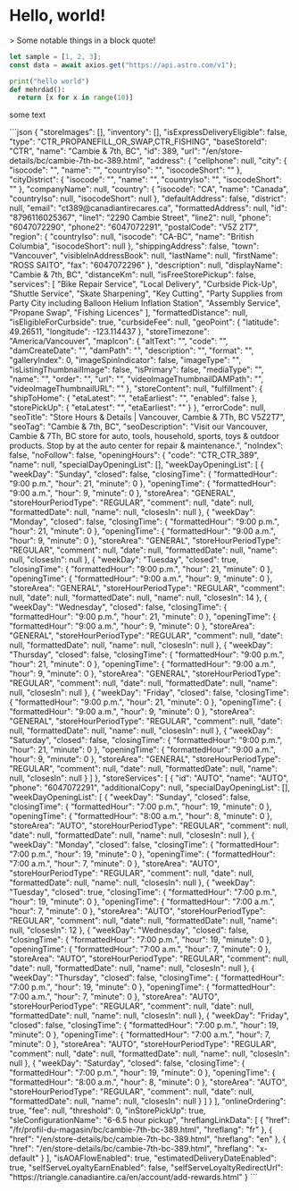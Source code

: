 # Hello, world!

<div className="font-serif">
  > Some notable things in a block quote!

```js
let sample = [1, 2, 3];
const data = await axios.get("https://api.astro.com/v1");
```

```python
print("hello world")
def mehrdad():
  return [x for x in range(10)]
```

some text

<div>
```json
{
  "storeImages": [],
  "inventory": [],
  "isExpressDeliveryEligible": false,
  "type": "CTR_PROPANEFILL_OR_SWAP,CTR_FISHING",
  "baseStoreId": "CTR",
  "name": "Cambie & 7th, BC",
  "id": 389,
  "url": "/en/store-details/bc/cambie-7th-bc-389.html",
  "address": {
    "cellphone": null,
    "city": {
      "isocode": "",
      "name": "",
      "countryIso": "",
      "isocodeShort": ""
    },
    "cityDistrict": {
      "isocode": "",
      "name": "",
      "countryIso": "",
      "isocodeShort": ""
    },
    "companyName": null,
    "country": {
      "isocode": "CA",
      "name": "Canada",
      "countryIso": null,
      "isocodeShort": null
    },
    "defaultAddress": false,
    "district": null,
    "email": "ct389@canadiantirecares.ca",
    "formattedAddress": null,
    "id": "8796116025367",
    "line1": "2290 Cambie Street",
    "line2": null,
    "phone": "6047072290",
    "phone2": "6047072291",
    "postalCode": "V5Z 2T7",
    "region": {
      "countryIso": null,
      "isocode": "CA-BC",
      "name": "British Columbia",
      "isocodeShort": null
    },
    "shippingAddress": false,
    "town": "Vancouver",
    "visibleInAddressBook": null,
    "lastName": null,
    "firstName": "ROSS SAITO",
    "fax": "6047072296"
  },
  "description": null,
  "displayName": "Cambie & 7th, BC",
  "distanceKm": null,
  "isFreeStorePickup": false,
  "services": [
    "Bike Repair Service",
    "Local Delivery",
    "Curbside Pick-Up",
    "Shuttle Service",
    "Skate Sharpening",
    "Key Cutting",
    "Party Supplies from Party City including Balloon Helium Inflation Station",
    "Assembly Service",
    "Propane Swap",
    "Fishing Licences"
  ],
  "formattedDistance": null,
  "isEligibleForCurbside": true,
  "curbsideFee": null,
  "geoPoint": {
    "latitude": 49.26511,
    "longitude": -123.114437
  },
  "storeTimezone": "America/Vancouver",
  "mapIcon": {
    "altText": "",
    "code": "",
    "damCreateDate": "",
    "damPath": "",
    "description": "",
    "format": "",
    "galleryIndex": 0,
    "imageSpinIndicator": false,
    "imageType": "",
    "isListingThumbnailImage": false,
    "isPrimary": false,
    "mediaType": "",
    "name": "",
    "order": "",
    "url": "",
    "videoImageThumbnailDAMPath": "",
    "videoImageThumbnailURL": ""
  },
  "storeContent": null,
  "fulfillment": {
    "shipToHome": {
      "etaLatest": "",
      "etaEarliest": "",
      "enabled": false
    },
    "storePickUp": {
      "etaLatest": "",
      "etaEarliest": ""
    }
  },
  "errorCode": null,
  "seoTitle": "Store Hours & Details | Vancouver, Cambie & 7Th, BC V5Z2T7",
  "seoTag": "Cambie & 7th, BC",
  "seoDescription": "Visit our Vancouver, Cambie & 7Th, BC store for auto, tools, household, sports, toys & outdoor products. Stop by at the auto center for repair & maintenance.",
  "noIndex": false,
  "noFollow": false,
  "openingHours": {
    "code": "CTR_CTR_389",
    "name": null,
    "specialDayOpeningList": [],
    "weekDayOpeningList": [
      {
        "weekDay": "Sunday",
        "closed": false,
        "closingTime": {
          "formattedHour": "9:00 p.m.",
          "hour": 21,
          "minute": 0
        },
        "openingTime": {
          "formattedHour": "9:00 a.m.",
          "hour": 9,
          "minute": 0
        },
        "storeArea": "GENERAL",
        "storeHourPeriodType": "REGULAR",
        "comment": null,
        "date": null,
        "formattedDate": null,
        "name": null,
        "closesIn": null
      },
      {
        "weekDay": "Monday",
        "closed": false,
        "closingTime": {
          "formattedHour": "9:00 p.m.",
          "hour": 21,
          "minute": 0
        },
        "openingTime": {
          "formattedHour": "9:00 a.m.",
          "hour": 9,
          "minute": 0
        },
        "storeArea": "GENERAL",
        "storeHourPeriodType": "REGULAR",
        "comment": null,
        "date": null,
        "formattedDate": null,
        "name": null,
        "closesIn": null
      },
      {
        "weekDay": "Tuesday",
        "closed": true,
        "closingTime": {
          "formattedHour": "9:00 p.m.",
          "hour": 21,
          "minute": 0
        },
        "openingTime": {
          "formattedHour": "9:00 a.m.",
          "hour": 9,
          "minute": 0
        },
        "storeArea": "GENERAL",
        "storeHourPeriodType": "REGULAR",
        "comment": null,
        "date": null,
        "formattedDate": null,
        "name": null,
        "closesIn": 14
      },
      {
        "weekDay": "Wednesday",
        "closed": false,
        "closingTime": {
          "formattedHour": "9:00 p.m.",
          "hour": 21,
          "minute": 0
        },
        "openingTime": {
          "formattedHour": "9:00 a.m.",
          "hour": 9,
          "minute": 0
        },
        "storeArea": "GENERAL",
        "storeHourPeriodType": "REGULAR",
        "comment": null,
        "date": null,
        "formattedDate": null,
        "name": null,
        "closesIn": null
      },
      {
        "weekDay": "Thursday",
        "closed": false,
        "closingTime": {
          "formattedHour": "9:00 p.m.",
          "hour": 21,
          "minute": 0
        },
        "openingTime": {
          "formattedHour": "9:00 a.m.",
          "hour": 9,
          "minute": 0
        },
        "storeArea": "GENERAL",
        "storeHourPeriodType": "REGULAR",
        "comment": null,
        "date": null,
        "formattedDate": null,
        "name": null,
        "closesIn": null
      },
      {
        "weekDay": "Friday",
        "closed": false,
        "closingTime": {
          "formattedHour": "9:00 p.m.",
          "hour": 21,
          "minute": 0
        },
        "openingTime": {
          "formattedHour": "9:00 a.m.",
          "hour": 9,
          "minute": 0
        },
        "storeArea": "GENERAL",
        "storeHourPeriodType": "REGULAR",
        "comment": null,
        "date": null,
        "formattedDate": null,
        "name": null,
        "closesIn": null
      },
      {
        "weekDay": "Saturday",
        "closed": false,
        "closingTime": {
          "formattedHour": "9:00 p.m.",
          "hour": 21,
          "minute": 0
        },
        "openingTime": {
          "formattedHour": "9:00 a.m.",
          "hour": 9,
          "minute": 0
        },
        "storeArea": "GENERAL",
        "storeHourPeriodType": "REGULAR",
        "comment": null,
        "date": null,
        "formattedDate": null,
        "name": null,
        "closesIn": null
      }
    ]
  },
  "storeServices": [
    {
      "id": "AUTO",
      "name": "AUTO",
      "phone": "6047072291",
      "additionalCopy": null,
      "specialDayOpeningList": [],
      "weekDayOpeningList": [
        {
          "weekDay": "Sunday",
          "closed": false,
          "closingTime": {
            "formattedHour": "7:00 p.m.",
            "hour": 19,
            "minute": 0
          },
          "openingTime": {
            "formattedHour": "8:00 a.m.",
            "hour": 8,
            "minute": 0
          },
          "storeArea": "AUTO",
          "storeHourPeriodType": "REGULAR",
          "comment": null,
          "date": null,
          "formattedDate": null,
          "name": null,
          "closesIn": null
        },
        {
          "weekDay": "Monday",
          "closed": false,
          "closingTime": {
            "formattedHour": "7:00 p.m.",
            "hour": 19,
            "minute": 0
          },
          "openingTime": {
            "formattedHour": "7:00 a.m.",
            "hour": 7,
            "minute": 0
          },
          "storeArea": "AUTO",
          "storeHourPeriodType": "REGULAR",
          "comment": null,
          "date": null,
          "formattedDate": null,
          "name": null,
          "closesIn": null
        },
        {
          "weekDay": "Tuesday",
          "closed": true,
          "closingTime": {
            "formattedHour": "7:00 p.m.",
            "hour": 19,
            "minute": 0
          },
          "openingTime": {
            "formattedHour": "7:00 a.m.",
            "hour": 7,
            "minute": 0
          },
          "storeArea": "AUTO",
          "storeHourPeriodType": "REGULAR",
          "comment": null,
          "date": null,
          "formattedDate": null,
          "name": null,
          "closesIn": 12
        },
        {
          "weekDay": "Wednesday",
          "closed": false,
          "closingTime": {
            "formattedHour": "7:00 p.m.",
            "hour": 19,
            "minute": 0
          },
          "openingTime": {
            "formattedHour": "7:00 a.m.",
            "hour": 7,
            "minute": 0
          },
          "storeArea": "AUTO",
          "storeHourPeriodType": "REGULAR",
          "comment": null,
          "date": null,
          "formattedDate": null,
          "name": null,
          "closesIn": null
        },
        {
          "weekDay": "Thursday",
          "closed": false,
          "closingTime": {
            "formattedHour": "7:00 p.m.",
            "hour": 19,
            "minute": 0
          },
          "openingTime": {
            "formattedHour": "7:00 a.m.",
            "hour": 7,
            "minute": 0
          },
          "storeArea": "AUTO",
          "storeHourPeriodType": "REGULAR",
          "comment": null,
          "date": null,
          "formattedDate": null,
          "name": null,
          "closesIn": null
        },
        {
          "weekDay": "Friday",
          "closed": false,
          "closingTime": {
            "formattedHour": "7:00 p.m.",
            "hour": 19,
            "minute": 0
          },
          "openingTime": {
            "formattedHour": "7:00 a.m.",
            "hour": 7,
            "minute": 0
          },
          "storeArea": "AUTO",
          "storeHourPeriodType": "REGULAR",
          "comment": null,
          "date": null,
          "formattedDate": null,
          "name": null,
          "closesIn": null
        },
        {
          "weekDay": "Saturday",
          "closed": false,
          "closingTime": {
            "formattedHour": "7:00 p.m.",
            "hour": 19,
            "minute": 0
          },
          "openingTime": {
            "formattedHour": "8:00 a.m.",
            "hour": 8,
            "minute": 0
          },
          "storeArea": "AUTO",
          "storeHourPeriodType": "REGULAR",
          "comment": null,
          "date": null,
          "formattedDate": null,
          "name": null,
          "closesIn": null
        }
      ]
    }
  ],
  "onlineOrdering": true,
  "fee": null,
  "threshold": 0,
  "inStorePickUp": true,
  "sleConfigurationName": "6-6.5 hour pickup",
  "hreflangLinkData": [
    {
      "href": "/fr/profil-du-magasin/bc/cambie-7th-bc-389.html",
      "hreflang": "fr"
    },
    {
      "href": "/en/store-details/bc/cambie-7th-bc-389.html",
      "hreflang": "en"
    },
    {
      "href": "/en/store-details/bc/cambie-7th-bc-389.html",
      "hreflang": "x-default"
    }
  ],
  "isAOAFlowEnabled": true,
  "estimatedDeliveryDateEnabled": true,
  "selfServeLoyaltyEarnEnabled": false,
  "selfServeLoyaltyRedirectUrl": "https://triangle.canadiantire.ca/en/account/add-rewards.html"
}
```
</div>

</div>
